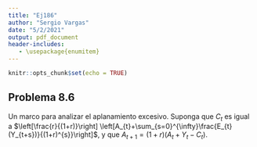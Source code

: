 ---
title: "Ej186"
author: "Sergio Vargas"
date: "5/2/2021"
output: pdf_document
header-includes:
   - \usepackage{enumitem}
---

```{r setup, include=FALSE}
knitr::opts_chunk$set(echo = TRUE)
```

## Problema 8.6

 Un marco para analizar el aplanamiento excesivo. Suponga que $C_{t}$ es igual a $\left[\frac{r}{(1+r)}\right] \left[A_{t}+\sum_{s=0}^{\infty}\frac{E_{t}(Y_{t+s})}{(1+r)^{s}}\right]$, y que $A_{t+1}=(1+r)(A_{t}+Y_{t}-C_{t})$.
 
\begin{enumerate}[label=(\alph*)]
 
\item Demuestre que estos supuestos implican que $E_{t}[C_{t+1}]=C_{t}$(y que por tanto, el consumo exhibe un comportamiento aleatorio) y que $\sum_{s=0}^{\infty}\frac{E_{t}[Y_{t+s}]}{(1+r)^{s}}$.

\begin{equation}
E_{t}[C_{t+1}] = E_{t}\left[ \left[\frac{r}{(1+r)}\right] \left[A_{t+1}+\sum_{s=0}^{\infty}\frac{E_{t+1}(Y_{t+1+s})}{(1+r)^{s}}\right] \right] 
\end{equation}


Sustituyendo $A_{t+1}$

\begin{equation}
E_{t}[C_{t+1}] = E_{t}\left[ \left[\frac{r}{(1+r)}\right] \left[(1+r)(A_{t}+Y_{t}-C_{t})+\sum_{s=0}^{\infty}\frac{E_{t+1}(Y_{t+1+s})}{(1+r)^{s}}\right] \right]  
\end{equation}


Sustituyendo $C_{t}$


\begin{equation}
 E_{t}[C_{t+1}] = E_{t}\left[ \left[\frac{r}{(1+r)}\right] \left[(1+r)\left(A_{t}+Y_{t}-\left[\frac{r}{(1+r)}\right] \left[A_{t}+\sum_{s=0}^{\infty}\frac{E_{t}(Y_{t+s})}{(1+r)^{s}}\right]\right)+\sum_{s=0}^{\infty}\frac{E_{t+1}(Y_{t+1+s})}{(1+r)^{s}}\right] \right]  
\end{equation}

Desarrollando

\begin{equation}
 E_{t}[C_{t+1}] = E_{t}\left[ \left[\frac{r}{(1+r)}\right] \left[(1+r)A_{t}+(1+r)Y_{t}-rA_{t} - r\sum_{s=0}^{\infty}\frac{E_{t}(Y_{t+s})}{(1+r)^{s}}+\sum_{s=0}^{\infty}\frac{E_{t+1}(Y_{t+1+s})}{(1+r)^{s}}\right] \right] 
\end{equation}


Sacando la constante del valor esperado y separando el primer factor de la primera suma.

\begin{equation}
 E_{t}[C_{t+1}] =  \left[\frac{r}{(1+r)}\right] E_{t}\left[A_{t}+(1+r)Y_{t} - rY_{t}- r\sum_{s=1}^{\infty}\frac{E_{t}(Y_{t+s})}{(1+r)^{s}}+\sum_{s=0}^{\infty}\frac{E_{t+1}(Y_{t+1+s})}{(1+r)^{s}}\right]  
\end{equation}

Usando propiedades del valor esperado nos queda. 

\begin{equation}
 E_{t}[C_{t+1}] =  \left[\frac{r}{(1+r)}\right] \left[A_{t}+Y_{t} - r\sum_{s=1}^{\infty}\frac{E_{t}(Y_{t+s})}{(1+r)^{s}}+\sum_{s=0}^{\infty}\frac{E_{t}(Y_{t+1+s})}{(1+r)^{s}}\right]    
\end{equation}


Desarrollando las sumas.

\begin{equation}
 E_{t}[C_{t+1}] =  \left[\frac{r}{(1+r)}\right] \left[A_{t}+Y_{t} - r\left(\frac{E_{t}(Y_{t+1})}{(1+r)}+\frac{E_{t}(Y_{t+2})}{(1+r)^{2}}+ ...\right) + E_{t}(Y_{t+1})+ \frac{E_{t}(Y_{t+2})}{(1+r)}+\frac{E_{t}(Y_{t+3})}{(1+r)^{2}} + ... \right]    
\end{equation}


Reordenando términos y factorizando.


\begin{equation}
 E_{t}[C_{t+1}] =  \left[\frac{r}{(1+r)}\right] \left[A_{t}+Y_{t} + \left(1-\frac{r}{1+r}\right)E_{t}Y_{t+1}+ \left(\frac{r}{1+r}-\frac{r}{(1+r)^{2}}\right)E_{t}Y_{t+2}+ ... \right]     
\end{equation}

\begin{equation}
 E_{t}[C_{t+1}] =  \left[\frac{r}{(1+r)}\right] \left[A_{t}+Y_{t} + \frac{E_{t}Y_{t+1}}{(1+r)} + \frac{E_{t}Y_{t+2}}{(1+r)^{2}}+ ... \right]      
\end{equation}

Escribiéndolo como suma.

\begin{equation}
E_{t}[C_{t+1}] =  \left[\frac{r}{(1+r)}\right] \left[A_{t} + \sum_{s=0}^{\infty}\frac{E_{t}Y_{t+s}}{(1+r)^{s}}\right]
\end{equation}

Veamos que el término de la derecha es $C_{t}$, remplazando nos queda.

\begin{equation}
 E_{t}[C_{t+1}] =  C_{t}
\end{equation}

\item Suponga que $\Delta Y_{t}=\phi\Delta Y_{t-1}+u_{t}$ donde u es ruido blanco, y que $Y_{t}$ excede a $E_{t-1}[Y_{t}]$, en una unidad (es decir, que $u_{t}=1$).¿Cuánto aumentaría en este caso el consumo?

El incremento del consumo viene dado por $C_{t}-E_{t-1}[C_{t}]$ donde:

\begin{equation}
E_{t-1}[C_{t}] = E_{t-1}\left[\frac{r}{(1+r)} \left(A_{t}+\sum_{s=0}^{\infty}\frac{E_{t}(Y_{t+s})}{(1+r)^{s}}\right)\right]
\end{equation}

\begin{equation}
E_{t-1}[C_{t}] = \frac{r}{(1+r)}E_{t-1} \left(A_{t}+\sum_{s=0}^{\infty}\frac{E_{t}(Y_{t+s})}{(1+r)^{s}}\right) 
\end{equation}

\begin{equation}
E_{t-1}[C_{t}] = \frac{r}{(1+r)}\left(E_{t-1}[ A_{t}]+\sum_{s=0}^{\infty}\frac{E_{t-1}[E_{t}(Y_{t+s})]}{(1+r)^{s}}\right)
\end{equation}

Como  $A_{t}=(1+r)[A_{t-1}+Y_{t-1}-C_{t-1}]$ solo depende de variables en el periodo $t-1$ entonces el valor esperado de $A_{t}$ en el periodo $t-1$ es $A_{t}$, además por la ley de las proyecciones iteradas  $E_{t-1}[E_{t}(Y_{t+s})]= E_{t-1}(Y_{t+s})$

\begin{equation}
E_{t-1}[C_{t}]= \frac{r}{(1+r)} \left(A_{t}+\sum_{s=0}^{\infty}\frac{E_{t-1}(Y_{t+s})}{(1+r)^{s}}\right) 
\end{equation}

Entonces

\begin{equation}
C_{t}-E_{t-1}[C_{t}] = \frac{r}{(1+r)} \left(A_{t}+\sum_{s=0}^{\infty}\frac{E_{t}(Y_{t+s})}{(1+r)^{s}}\right) - \frac{r}{(1+r)} \left(A_{t}+\sum_{s=0}^{\infty}\frac{E_{t-1}(Y_{t+s})}{(1+r)^{s}}\right)
\end{equation}

Factorizando

\begin{equation}
C_{t}-E_{t-1}[C_{t}] = \frac{r}{(1+r)} \left(A_{t}+\sum_{s=0}^{\infty}\frac{E_{t}(Y_{t+s})}{(1+r)^{s}} - A_{t}-\sum_{s=0}^{\infty}\frac{E_{t-1}(Y_{t+s})}{(1+r)^{s}}\right)
\end{equation}

\begin{equation}
C_{t}-E_{t-1}[C_{t}] = \frac{r}{(1+r)} \left(\sum_{s=0}^{\infty}\frac{E_{t}(Y_{t+s})-E_{t-1}(Y_{t+s})}{(1+r)^{s}}\right)
\end{equation}

\begin{equation}
C_{t}-E_{t-1}[C_{t}] = \frac{r}{(1+r)} \left( [Y_{t}-E_{t-1}Y_{t}] + \left[ \frac{E_{t}Y_{t+1}-E_{t-1}Y_{t+1}}{1+r} \right] + \left[ \frac{E_{t}Y_{t+2}-E_{t-1}Y_{t+2}}{(1+r)^{2}} \right]+ ... \right)
\end{equation}

Sabemos por el enunciado que $\Delta Y_{t}=\phi\Delta Y_{t-1}+u_{t}$ entonces:

\begin{equation}
E_{t}(Y_{t})-E_{t-1}(Y_{t})=\phi [E_{t}(Y_{t-1})-E_{t-1}(Y_{t-1})]+u_{t}
\end{equation}

\begin{equation}
Y_{t}-E_{t-1}(Y_{t})=\phi [Y_{t-1}-Y_{t-1}]+u_{t}
\end{equation}

Sabemos por el enunciado que $Y_{t}-E_{t-1}(Y_{t})=1$ entonces:

\begin{equation}
Y_{t}-E_{t-1}(Y_{t})= 1=u_{t}
\end{equation}

Desarrollando $\Delta Y_{t+1} = \phi\Delta Y_{t} + u_{t+1}$

\begin{equation}
E_{t}(Y_{t+1})-E_{t-1}(Y_{t+1})=\phi [E_{t}(Y_{t})-E_{t-1}(Y_{t})]+u_{t}
\end{equation}

Sustituyendo

\begin{equation}
E_{t}(Y_{t+1})-E_{t-1}(Y_{t+1})=\phi +1
\end{equation}

Análogamente para $\Delta Y_{t+2}$

\begin{equation}
E_{t}(Y_{t+2})-E_{t-1}(Y_{t+2})=\phi [E_{t}(Y_{t+1})-E_{t-1}(Y_{t+1})]+u_{t+2}= \phi(\phi+1)+1=\phi^{2}+\phi+1
\end{equation}

De donde podemos inferir el patrón que se sigue y lo sustituimos en  $C_{t}-E_{t-1}[C_{t}]$

\begin{equation}
C_{t}-E_{t-1}[C_{t}] = \frac{r}{(1+r)} \left( 1 + \left[ \frac{\phi +1}{1+r} \right] + \left[ \frac{\phi^{2}+\phi+1}{(1+r)^{2}} \right]+ ... \right)
\end{equation}

Factorizando

\begin{equation}
C_{t}-E_{t-1}[C_{t}] = \frac{r}{(1+r)} \left( \sum_{s=0}^{\infty}\frac{1}{(1+r)^{s}} +
\phi\sum_{s=1}^{\infty}\frac{1}{(1+r)^{s}}+ \phi^{2}\sum_{s=2}^{\infty}\frac{1}{(1+r)^{s}} + ... \right)
\end{equation}

haciendo $h=\frac{1}{1+r}$ 

\begin{equation}
C_{t}-E_{t-1}[C_{t}] = rh \left( \sum_{s=0}^{\infty}h^{s} +
\phi\sum_{s=1}^{\infty}h^{s}+ \phi^{2}\sum_{s=2}^{\infty}h^{s} + ... \right)
\end{equation}

Las series convergen a:

\begin{equation}
C_{t}-E_{t-1}[C_{t}] = rh \left( \frac{1}{1-h} +
\frac{\phi h}{1-h}+ \frac{\phi^{2}h^{2}}{1-h} + ... \right)
\end{equation}

Factorizando

\begin{equation}
C_{t}-E_{t-1}[C_{t}] = \frac{rh}{1-h} \left( 1 +
\phi h+ \phi^{2}h^{2} + ... \right)
\end{equation}

\begin{equation}
C_{t}-E_{t-1}[C_{t}] = \frac{rh}{1-h} \sum_{j=0}^{\infty} (\phi h)^{j}
\end{equation}

\begin{equation}
C_{t}-E_{t-1}[C_{t}] = \frac{rh}{1-h} \frac{1}{1-\phi h}
\end{equation}

Recuperando $h=\frac{1}{1+r}$ nos queda

\begin{equation}
C_{t}-E_{t-1}[C_{t}] = \frac{r}{1-\frac{1}{1+r}} \frac{1}{1+r} \frac{1}{1-\phi \frac{1}{1+r}}
\end{equation}

Finalmente obtenemos

\begin{equation}
C_{t}-E_{t-1}[C_{t}] =  \frac{1+r}{1+r-\phi} 
\end{equation}

\item En el caso de que $\phi>0$, ¿cual variable tiene una mayor varianza, la innovación en el ingreso $u_{t}$ o la innovación en el consumo $C_{t}-E_{t-1}[C_{t}]$? ¿Acudirían los consumidores de este modelo al ahorro o al endeudamiento con el fin de suavizar las oscilaciones del consumo? Explique su respuesta.

\begin{equation}
var[C_{t}-E_{t-1}(C_{t})]=var\left[\frac{1+r}{1+r-\phi} \right]=var\left[\frac{1+r}{1+r-\phi}u_{t} \right]
\end{equation}

Comparando las varianzas:

\begin{equation}
var[C_{t}-E_{t-1}(C_{t})]=\left[\frac{1+r}{1+r-\phi} \right]^{2}var(u_t)>var(u_{t})=var[Y_{t}-E_{t-1}(Y_{t})]
\end{equation}

Como $\frac{1+r}{1+r-\phi}>0$ entonces la varianza de la innovación en el consumo es mayor que la varianza en la innovación en el ingreso.
  
Como el agente tiene menos incertidumbre sobre su ingreso que sobre su consumo este optara por utilizar el ahorro y endeudamiento para suavizar su trayectoria de consumo 

\end{enumerate}
